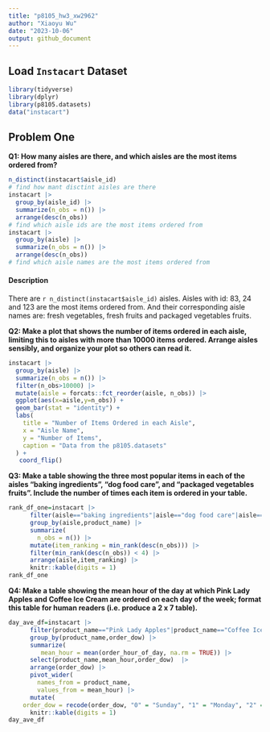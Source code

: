```yaml
---
title: "p8105_hw3_xw2962"
author: "Xiaoyu Wu"
date: "2023-10-06"
output: github_document
---
```


## Load `Instacart` Dataset

```r
library(tidyverse)
library(dplyr)
library(p8105.datasets)
data("instacart")
```

## Problem One 

**Q1: How many aisles are there, and which aisles are the most items ordered from?**
```r
n_distinct(instacart$aisle_id)
# find how mant disctint aisles are there 
instacart |>
  group_by(aisle_id) |>
  summarize(n_obs = n()) |>
  arrange(desc(n_obs))
# find which aisle ids are the most items ordered from
instacart |>
  group_by(aisle) |>
  summarize(n_obs = n()) |>
  arrange(desc(n_obs))
# find which aisle names are the most items ordered from
```

#### Description
There are `r n_distinct(instacart$aisle_id)` aisles. Aisles with id: 83, 24 and 123 are the most items ordered from. And their corresponding aisle names are: fresh vegetables, fresh fruits and packaged vegetables fruits.     

**Q2: Make a plot that shows the number of items ordered in each aisle, limiting this to aisles with more than 10000 items ordered. Arrange aisles sensibly, and organize your plot so others can read it.**
```r
instacart |> 
  group_by(aisle) |>
  summarize(n_obs = n()) |>
  filter(n_obs>10000) |>
  mutate(aisle = forcats::fct_reorder(aisle, n_obs)) |>
  ggplot(aes(x=aisle,y=n_obs)) + 
  geom_bar(stat = "identity") +
  labs(
    title = "Number of Items Ordered in each Aisle",
    x = "Aisle Name",
    y = "Number of Items",
    caption = "Data from the p8105.datasets"
  ) +
   coord_flip()
```

**Q3: Make a table showing the three most popular items in each of the aisles “baking ingredients”, “dog food care”, and “packaged vegetables fruits”. Include the number of times each item is ordered in your table.**
```r
rank_df_one=instacart |>
      filter(aisle=="baking ingredients"|aisle=="dog food care"|aisle=="packaged vegetables fruits") |>
      group_by(aisle,product_name) |>
      summarize(
        n_obs = n()) |>
      mutate(item_ranking = min_rank(desc(n_obs))) |>
      filter(min_rank(desc(n_obs)) < 4) |>
      arrange(aisle,item_ranking) |>
      knitr::kable(digits = 1)
rank_df_one
```

**Q4: Make a table showing the mean hour of the day at which Pink Lady Apples and Coffee Ice Cream are ordered on each day of the week; format this table for human readers (i.e. produce a 2 x 7 table).** 
```r
day_ave_df=instacart |>
      filter(product_name=="Pink Lady Apples"|product_name=="Coffee Ice Cream") |>
      group_by(product_name,order_dow) |>
      summarize(
         mean_hour = mean(order_hour_of_day, na.rm = TRUE)) |>
      select(product_name,mean_hour,order_dow)  |>
      arrange(order_dow) |>
      pivot_wider(
        names_from = product_name,
        values_from = mean_hour) |>
      mutate(
    order_dow = recode(order_dow, "0" = "Sunday", "1" = "Monday", "2" = "Tuesday","3" = "Wednesday","4" = "Thursday","5" = "Friday","6" = "Saturday")) |>
      knitr::kable(digits = 1)
day_ave_df
```



